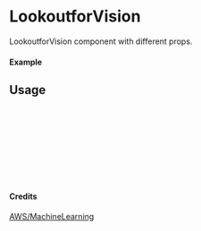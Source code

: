 
<Meta of={LookoutforVision} title="AWS/MachineLearning/LookoutforVision" />

# LookoutforVision

LookoutforVision component with different props.

#### Example

<Canvas of={LookoutforVision.Primary} />

## Usage

```ts
import { LookoutforVision } from "yadl-ui";

const Example = () => {
  return (
      <LookoutforVision />
  );
};

export default Example;
```

#### Credits
[AWS/MachineLearning](https://aws-icons.com/)
